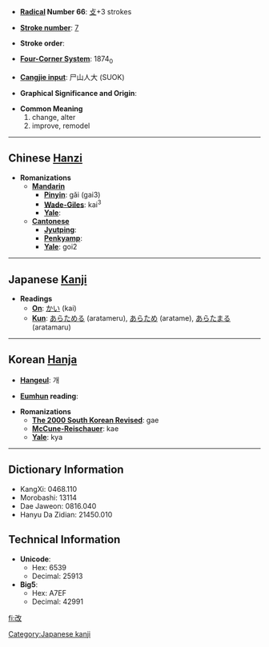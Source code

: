 * '''[[Wiktionary:Chinese radical index| Radical]] Number 66''': [[Wiktionary:Chinese radical index 攴|攴]]+3 strokes

* '''[[Wiktionary:Chinese total strokes index|Stroke number]]''': [[Wiktionary:Chinese total strokes index 7|7]]

* '''Stroke order''': 

* '''[[Wiktionary:Chinese four corner index|Four-Corner System]]''': 1874<sub>0</sub>

* '''[[Wiktionary:Chinese Cangjie index|Cangjie input]]''': 尸山人大 (SUOK)

* '''Graphical Significance and Origin''': 

* '''Common Meaning'''
*#change, alter
*# improve, remodel


----

== Chinese [[Hanzi]] ==

* '''Romanizations'''
** '''[[Mandarin]]'''
*** '''[[Pinyin]]''': gǎi (gai3)
*** '''[[Wade-Giles]]''': kai<sup>3</sup>
*** '''[[Yale]]''': 
** '''[[Cantonese]]'''
*** '''[[Jyutping]]''':
*** '''[[Penkyamp]]''': 
*** '''[[Yale]]''': goi2


----

== Japanese [[Kanji]] ==

* '''Readings'''
** '''[[On]]''': [[かい]] (kai)
** '''[[Kun]]''': [[あらためる]] (aratameru), [[あらため]] (aratame), [[あらたまる]] (aratamaru)


----

== Korean [[Hanja]] ==

* '''[[Hangeul]]''': 개

* '''[[Eumhun]] reading''': 

* '''Romanizations'''
** '''[[The 2000 South Korean Revised Romanization|The 2000 South Korean Revised]]''': gae
** '''[[McCune-Reischauer]]''': kae
** '''[[Yale]]''': kya

----

== Dictionary Information ==

* KangXi: 0468.110
* Morobashi: 13114
* Dae Jaweon: 0816.040
* Hanyu Da Zidian: 21450.010

== Technical Information ==

* '''Unicode''':
** Hex: 6539
** Decimal: 25913
* '''Big5''':
** Hex: A7EF
** Decimal: 42991

[[Category:Japanese kanji]]

[[fi:改]]